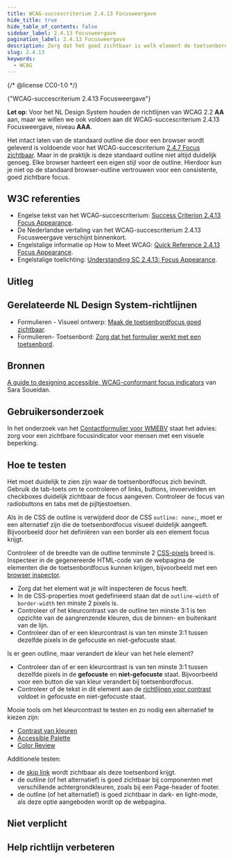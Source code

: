 ```yaml
---
title: WCAG-succescriterium 2.4.13 Focusweergave
hide_title: true
hide_table_of_contents: false
sidebar_label: 2.4.13 Focusweergave
pagination_label: 2.4.13 Focusweergave
description: Zorg dat het goed zichtbaar is welk element de toetsenbordfocus heeft, wanneer je door de website navigeert met een toetsenbord of vergelijkbare bediening. Het moet duidelijk te zien zijn waar de toetsenbordfocus zich bevindt.
slug: 2.4.13
keywords:
  - WCAG
---
```


{/* @license CC0-1.0 */}


<WcagHeadingGroup level={1} conformanceLevel="Niveau AAA">
  {"WCAG-succescriterium 2.4.13 Focusweergave"}
</WcagHeadingGroup>

**Let op**: Voor het NL Design System houden de richtlijnen van WCAG 2.2 **AA** aan, maar we willen we ook voldoen aan dit WCAG-succescriterium 2.4.13 Focusweergave, niveau **AAA**.

Het intact laten van de standaard outline die door een browser wordt geleverd is voldoende voor het WCAG-succescriterium [2.4.7 Focus zichtbaar](/wcag/2.4.7). Maar in de praktijk is deze standaard outline niet altijd duidelijk genoeg. Elke browser hanteert een eigen stijl voor de outline. Hierdoor kun je niet op de standaard browser-outline vertrouwen voor een consistente, goed zichtbare focus.

## W3C referenties

- Engelse tekst van het WCAG-succescriterium: [<span lang="en">Success Criterion 2.4.13 Focus Appearance</span>](https://www.w3.org/WAI/WCAG22/Understanding/focus-appearance.html).
- De Nederlandse vertaling van het WCAG-succescriterium 2.4.13 Focusweergave verschijnt binnenkort.
- Engelstalige informatie op <span lang="en">How to Meet WCAG</span>: [<span lang="en">Quick Reference 2.4.13 Focus Appearance</span>](https://www.w3.org/WAI/WCAG22/quickref/#focus-appearance).
- Engelstalige toelichting: [<span lang="en">Understanding SC 2.4.13: Focus Appearance</span>](https://www.w3.org/WAI/WCAG22/Understanding/focus-appearance.html).

## Uitleg

<Summary />

## Gerelateerde NL Design System-richtlijnen

- Formulieren - Visueel ontwerp: [Maak de toetsenbordfocus goed zichtbaar](/richtlijnen/formulieren/visueel-ontwerp/focus-goed-zichtbaar).
- Formulieren- Toetsenbord: [Zorg dat het formulier werkt met een toetsenbord](/richtlijnen/formulieren/toetsenbord).

## Bronnen

[A guide to designing accessible, WCAG-conformant focus indicators](https://www.sarasoueidan.com/blog/focus-indicators/) van Sara Soueidan.

## Gebruikersonderzoek

In het onderzoek van het [Contactformulier voor WMEBV](https://gebruikersonderzoeken.nl/docs/onderzoek-bekijken/wmebv/vng-online-formulieren) staat het advies:
zorg voor een zichtbare focusindicator voor mensen met een visuele beperking.

<CTAGebruikersonderzoek />

## Hoe te testen

Het moet duidelijk te zien zijn waar de toetsenbordfocus zich bevindt. Gebruik de tab-toets om te controleren of links, buttons, invoervelden en checkboxes duidelijk zichtbaar de focus aangeven. Controleer de focus van radiobuttons en tabs met de pijltjestoetsen.

Als in de CSS de outline is verwijderd door de CSS `outline: none;`, moet er een alternatief zijn die de toetsenbordfocus visueel duidelijk aangeeft. Bijvoorbeeld door het definiëren van een border als een element focus krijgt.

Controleer of de breedte van de outline tenminste 2 [CSS-pixels](https://developer.mozilla.org/en-US/docs/Glossary/CSS_pixel) breed is.
Inspecteer in de gegenereerde HTML-code van de webpagina de elementen die de toetsenbordfocus kunnen krijgen, bijvoorbeeld met een [browser inspector](https://developer.mozilla.org/en-US/docs/Learn/Common_questions/Tools_and_setup/What_are_browser_developer_tools).

- Zorg dat het element wat je wilt inspecteren de focus heeft.
- In de CSS-properties moet gedefinieerd staan dat de `outline-width` of `border-width` ten minste 2 pixels is.
- Controleer of het kleurcontrast van de outline ten minste 3:1 is ten opzichte van de aangrenzende kleuren, dus de binnen- en buitenkant van de lijn.
- Controleer dan of er een kleurcontrast is van ten minste 3:1 tussen dezelfde pixels in de gefocuste en niet-gefocuste staat.

Is er geen outline, maar verandert de kleur van het hele element?

- Controleer dan of er een kleurcontrast is van ten minste 3:1 tussen dezelfde pixels in de **gefocuste** en **niet-gefocuste** staat. Bijvoorbeeld voor een button die van kleur verandert bij toetsenbordfocus.
- Controleer of de tekst in dit element aan de [richtlijnen voor contrast](https://www.w3.org/Translations/WCAG22-nl/#contrast-minimum) voldoet in gefocuste en niet-gefocuste staat.

Mooie tools om het kleurcontrast te testen en zo nodig een alternatief te kiezen zijn:

- [Contrast van kleuren](/contrast/)
- [Accessible Palette](https://accessiblepalette.com/)
- [Color Review](https://color.review/)

Additionele testen:

- de [skip link](/wcag/2.4.1) wordt zichtbaar als deze toetsenbord krijgt.
- de outline (of het alternatief) is goed zichtbaar bij componenten met verschillende achtergrondkleuren, zoals bij een Page-header of footer.
- de outline (of het alternatief) is goed zichtbaar in dark- en light-mode, als deze optie aangeboden wordt op de webpagina.

## Niet verplicht

<SpotlightSection>
  <Markdown omitH1 headinglevel={3}>
    <Disclaimer />
  </Markdown>
</SpotlightSection>

## Help richtlijn verbeteren

<Markdown omitH1 headinglevel={3}>
  <WCAGFooterInfo />
</Markdown>
